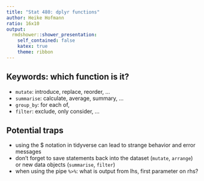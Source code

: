 ```yaml
---
title: "Stat 480: dplyr functions"
author: Heike Hofmann
ratio: 16x10
output:
  rmdshower::shower_presentation:
    self_contained: false
    katex: true
    theme: ribbon
---
```


## Keywords: which function is it?


- `mutate`: introduce, replace, reorder, ...
- `summarise`: calculate, average, summary, ...
- `group_by`: for each of, 
- `filter`: exclude, only consider, ...

## Potential traps

- using the $ notation in tidyverse can lead to strange behavior and error messages
- don't forget to save statements back into the dataset (`mutate`, `arrange`) or  new data objects (`summarise`, `filter`)
- when using the pipe `%>%`: what is output from lhs, first parameter on rhs?
